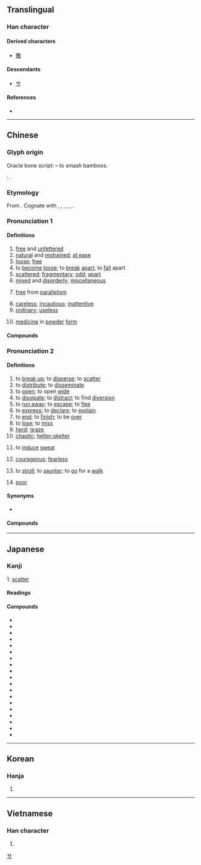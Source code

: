 {{character info}}
==Translingual==

===Han character===
{{Han char|rn=66|rad=攴|as=08|sn=12|four=48240|canj=TBOK|ids=⿰⿱龷月攵}}

====Derived characters====
* [[撒]]

====Descendants====
* [[サ]]

====References====
* {{Han ref|kx=0472.340|dkj=13265|dj=0825.180|hdz=21465.150|uh=6563|ud=25955|bh=B4B2|bd=46258}}

----

==Chinese==
{{zh-forms}}

===Glyph origin===
{{Han etym}}
Oracle bone script: {{Han compound|竹|攴|ls=ic|t1=bamboo|t2=to knock, to tap}} – to smash bamboos.

''{{w|Shuowen}}'': {{Han compound|肉|𢽳|ls=psc|c1=s|c2=p}}.

===Etymology===
From {{inh|zh|sit-pro|*sjwar ~ g/b-sjwa-n/t||flow; pour; scatter; spill; sow; broadcast}}. Cognate with {{och-l|撒|to cast away; to let go}}, {{och-l|宣|to spread; to proclaim}}, {{cog|bo|'''འཆོར'''་བ||to escape; to flow out}}, {{cog|my|သွန်||to pour out; to spill}}, {{cog|lhu|šē||to sow; to broadcast}}, {{cog|lhu|šêʔ||to pour; to spill; to disperse; to sow; to broadcast}}.

===Pronunciation 1===
{{zh-pron
|m=sǎn
|m-s=
|c=saan2
|c-t=
|g=
|h=pfs=san/sán
|j=
|mb=
|md=sāng
|mn=sóaⁿ/sán
|mn_note=sóaⁿ - vernacular; sán - literary
|mn-t=suan3/suan2
|mn-t_note=suan2 - “medicine in powdered form”
|w=2se
|x=
|mc=1
|oc=1,1
|cat=a,v,n
}}

====Definitions====
{{zh-hanzi}}

# [[free]] and [[unfettered]]
# [[natural]] and [[restrained]]; [[at ease]]
# [[loose]]; [[free]]
# to [[become]] [[loose]]; to [[break]] [[apart]]; to [[fall]] apart
# [[scattered]]; [[fragmentary]]; [[odd]]; [[apart]]
# [[mixed]] and [[disorderly]]; [[miscellaneous]]
# {{lb|zh|literature}} [[free]] from [[parallelism]]
# [[careless]]; [[incautious]]; [[inattentive]]
# [[ordinary]]; [[useless]]
# {{lb|zh|TCM}} [[medicine]] in [[powder]] [[form]]

====Compounds====
{{zh-der|fold=1|多道散說|中散大夫|慢散|光皮散兒|廣陵散|嵇中散|一盤散沙|七零八散|一片散沙|散套|樗散|散嗽|散曲|散劑|散居|散誕|散逛|散射|散文詩|散人|散木|散聲|散兵游勇|散地|散光眼|投閒置散|散板|散裝貨|櫟散|懶散|散漫|散帶衡門|散官|散裝|散騎常侍|散手|散逸|散散落落|散樂|散帙|散話|散儒|散沙|湖濱散記|散耍|散散的|散秩|散職|散氏盤|散戶|散兵|散件|散文|閒散|胡說散道|麻沸散|蕭散|駑散|鬆散|拆散}}

===Pronunciation 2===
{{zh-pron
|m=sàn
|m-s=san4
|c=saan3
|c-t=
|g=
|h=pfs=san;gd=san4
|j=
|mb=
|md=sáng
|mn=sòaⁿ/sàn
|mn_note=sòaⁿ - vernacular; sàn - literary (courageous, to stroll, to induce sweat, poor)
|mn-t=suan3
|w=2se
|x=san4
|mc=2
|oc=2,2
|ma=y
|cat=v,n,a
}}

====Definitions====
{{zh-hanzi}}

# to [[break up]]; to [[disperse]]; to [[scatter]]
# to [[distribute]]; to [[disseminate]]
# to [[open]]; to open [[wide]]
# to [[dissipate]]; to [[distract]]; to find [[diversion]]
# to [[run away]]; to [[escape]]; to [[flee]]
# to [[express]]; to [[declare]]; to [[explain]]
# to [[end]]; to [[finish]]; to be [[over]]
# to [[lose]]; to [[miss]]
# [[herd]]; [[graze]]
# [[chaotic]]; [[helter-skelter]]
# {{lb|zh|Hokkien}} to [[induce]] [[sweat]]
# {{lb|zh|Mainland China|_|Hokkien}} [[courageous]]; [[fearless]]
# {{lb|zh|Xiamen||Quanzhou|&|Philippines|_|Hokkien}} to [[stroll]]; to [[saunter]]; to [[go]] for a [[walk]] 
# {{lb|zh|Zhangzhou|&|Taiwanese Hokkien}} [[poor]]

====Synonyms====
* {{s|poor}}
{{zh-syn-saurus|貧窮}}

====Compounds====
{{zh-der|好聚好散|冤魂不散|妻離子散|不見不散|休牛散馬|一哄而散|五零四散|悲歡聚散|悲歡合散|忽聚忽散|彩雲易散|布散|怠散|冰散瓦解|不歡而散|四散|三零四散|分散|一鬨而散|佈散|天女散花|大散關|失散|好離好散|俵散|渙散|散齋|散堂鼓|散髮|星落雲散|瓦解星散|流散|散步|散光|打散|放散|披頭散髮|散絲|散福|攪散|散心|煙消霧散|散播|散散兒|散血草|止戈散馬|散場|散財|散熱器|散衙|曲終人散|散館|散關|潰散|播散|瓦解雲散|散工|煙飛星散|東零西散|散局|破散|破家散業|盛筵必散|散布|盡歡而散|散落|眾散親離|擴散|疏散|散發|沒散場|散亂|拆散|散伙|散悶|散利|獸聚鳥散|星羅雲散|盛筵易散|散會|消散|滿散|煙消雲散|蒸散作用|蒸散|散開|散攤子|發散|猢猻散|散熱|擴散作用|撲散|散夥|星離雨散|星散|散失|耗散|雨零星散|雲收雨散|雨散雲收|聚散|魂飄魄散|風流雨散|雲消霧散|骨肉離散|趕散|魄散魂飛|給散|蕩散|鳥散|解散|雲收霧散|遣散|雨來散|零零散散|舒散|集散地|罷散|走散|遣散費|鳥獸散|魚驚鳥散|魄散九霄|零散|驅散|風流雲散|迸散|飛散|飄散|精神渙散|鳥散魚潰|解散權|魚潰鳥散|雲消雨散|雲散風流|離散|魂銷魄散|陰魂不散|色散|雲散|逃散|集散|行散|魂飛魄散|散施}}

{{zh-cat|Intermediate}}

----

==Japanese==

===Kanji===
{{ja-kanji|grade=4|rs=攴08}}

1. [[scatter]]

====Readings====
{{ja-readings
|goon=さん
|kanon=さん
|kun=ち-らかす, ち-る, ち-らす, ち-らかる, ばら-
}}

====Compounds====
{{der-top|Compounds|columns=3}}
* {{ja-r|散%逸|さん%いつ}}
* {{ja-r|散%開|さん%かい}}
* {{ja-r|散%見|さん%けん}}
* {{ja-r|散%光|さん%こう}}
* {{ja-r|散%策|さん%さく}}
* {{ja-r|散%在|さん%ざい}}
* {{ja-r|散%財|さん%ざい|wasteful spending}}
* {{ja-r|散%々|さん%ざん|thoroughly; utterly}}
* {{ja-r|散%水|さん%すい|[[sprinkler]]}}
* {{ja-r|散%村|さん%そん|remote village}}
* {{ja-r|散%弾|さん%だん}}
* {{ja-r|散%発|さん%ぱつ|sporadic|lit=[[scattershot]]}}
* {{ja-r|散%髪|さん%ぱつ}}
* {{ja-r|散%文|さん%ぶん}}
* {{ja-r|散%布|さん%ぷ}}
* {{ja-r|散%歩|さん%ぽ}}
* {{ja-r|散%漫|さん%まん}}
* {{ja-r|散%乱|さん%らん}}
* {{ja-r|散り%蓮%華|ちり%れん%げ|scattered lotus petals}}
{{der-bottom}}

[[Category:Han characters from which katakana were derived|サ]]

----

==Korean==

===Hanja===
{{ko-hanja|hangeul=산|eumhun=|rv=san|mr=san|y=san}}

# {{rfdef|ko|sort=攴08}}

----

==Vietnamese==

===Han character===
{{vi-readings|reading=tản, tảng, tan, tởn, tán|rs=攴08}}

# {{rfdef|vi|sort=攴08}}